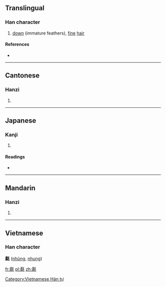 ==Translingual==

===Han character===
{{Han char|rn=82|rad=毛|as=12|sn=16|four=1221<sub>4</sub>|canj=弓月竹手山 (NBHQU)}}
#[[down]] (immature feathers), [[fine]] [[hair]]

====References====
* {{Han ref|kx=0596.160|dkj=16970|dj=0987.370|hdz=32006.130|uh=6C04|ud=27652|bh=E9E6|bd=59878}}

----

==Cantonese==

===Hanzi===
{{yue-hanzi|jyut=|y=yung5}}

# {{defn|Cantonese|sort=毛12}}

----

==Japanese==

===Kanji===
{{ja-kanji|grade=|rs=毛12}}

# {{defn|Japanese|sort=毛12}}

====Readings====
* {{ja-readings|on=[[じゅう]] (jū), [[にゅ]] (nyu)|kun=[[むくげ]] (mukuge)}}

----

==Mandarin==

===Hanzi===
{{cmn-hanzi|pin=[[rǒng]] ([[rong3]])|wg=jung<sup>3</sup>}}
#{{defn|Mandarin|sort=毛12}}

----

==Vietnamese==
===Han character===
'''氄''' ([[nhũng]], [[nhung]])

[[Category:Vietnamese Hán tự]]

[[fr:氄]]
[[pl:氄]]
[[zh:氄]]